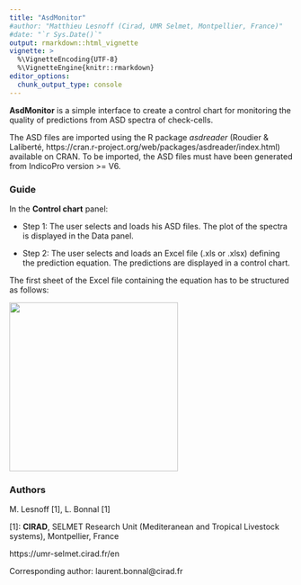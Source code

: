 ```yaml
---
title: "AsdMonitor"
#author: "Matthieu Lesnoff (Cirad, UMR Selmet, Montpellier, France)"
#date: "`r Sys.Date()`"
output: rmarkdown::html_vignette
vignette: >
  %\VignetteEncoding{UTF-8}
  %\VignetteEngine{knitr::rmarkdown}
editor_options: 
  chunk_output_type: console
---
```



**AsdMonitor** is a simple interface to create a control chart for monitoring the quality of predictions from ASD spectra of check-cells.

The ASD files are imported using the R package *asdreader* (Roudier & Laliberté, https://cran.r-project.org/web/packages/asdreader/index.html) available on CRAN. To be imported, the ASD files must have been generated from IndicoPro version >= V6.

### Guide

In the **Control chart** panel:

* Step 1: The user selects and loads his ASD files. The plot of the spectra is displayed in the Data panel.

* Step 2: The user selects and loads an Excel file (.xls or .xlsx) defining the prediction equation. The predictions are displayed in a control chart. 

The first sheet of the Excel file containing the equation has to be structured as follows: 

<p><img src="www/eqa.jpg" width = "300px" /></p>

### Authors

M. Lesnoff [1], L. Bonnal [1]

[1]: **CIRAD**, SELMET Research Unit (Mediteranean and Tropical Livestock systems), Montpellier, France

https://umr-selmet.cirad.fr/en

Corresponding author: laurent.bonnal@cirad.fr



